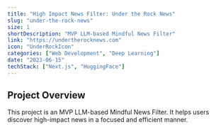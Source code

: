 ```yaml
---
title: "High Impact News Filter: Under the Rock News"
slug: "under-the-rock-news"
size: 1
shortDescription: "MVP LLM-based Mindful News Filter"
link: "https://undertherocknews.com"
icon: "UnderRockIcon"
categories: ["Web Development", "Deep Learning"]
date: "2023-06-15"
techStack: ["Next.js", "HuggingFace"]
---
```


## Project Overview
This project is an MVP LLM-based Mindful News Filter.  It helps users discover high-impact news in a focused and efficient manner.